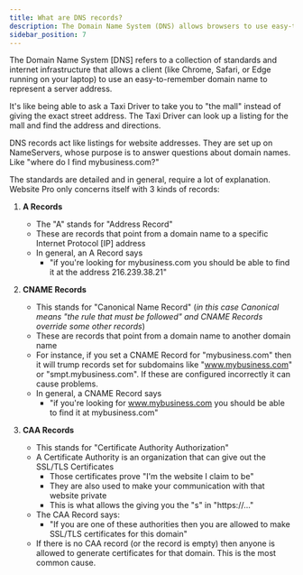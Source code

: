 ```yaml
---
title: What are DNS records?
description: The Domain Name System (DNS) allows browsers to use easy-to-remember domain names to represent server addresses. Learn about A Records, CNAME Records, and CAA Records.
sidebar_position: 7
---
```


The Domain Name System [DNS] refers to a collection of standards and internet infrastructure that allows a client (like Chrome, Safari, or Edge running on your laptop) to use an easy-to-remember domain name to represent a server address.

It's like being able to ask a Taxi Driver to take you to "the mall" instead of giving the exact street address. The Taxi Driver can look up a listing for the mall and find the address and directions.

DNS records act like listings for website addresses. They are set up on NameServers, whose purpose is to answer questions about domain names. Like "where do I find mybusiness.com?"

The standards are detailed and in general, require a lot of explanation. Website Pro only concerns itself with 3 kinds of records:

1. **A Records**
   - The "A" stands for "Address Record"
   - These are records that point from a domain name to a specific Internet Protocol [IP] address
   - In general, an A Record says
     - "if you're looking for mybusiness.com you should be able to find it at the address 216.239.38.21"

2. **CNAME Records**
   - This stands for "Canonical Name Record" (*in this case Canonical means "the rule that must be followed" and CNAME Records override some other records*)
   - These are records that point from a domain name to another domain name
   - For instance, if you set a CNAME Record for "mybusiness.com" then it will trump records set for subdomains like "www.mybusiness.com" or "smpt.mybusiness.com". If these are configured incorrectly it can cause problems.
   - In general, a CNAME Record says
     - "if you're looking for www.mybusiness.com you should be able to find it at mybusiness.com"

3. **CAA Records**
   - This stands for "Certificate Authority Authorization"
   - A Certificate Authority is an organization that can give out the SSL/TLS Certificates 
     - Those certificates prove "I'm the website I claim to be"
     - They are also used to make your communication with that website private
     - This is what allows the giving you the "s" in "https://…"
   - The CAA Record says:
     - "If you are one of these authorities then you are allowed to make SSL/TLS certificates for this domain"
   - If there is no CAA record (or the record is empty) then anyone is allowed to generate certificates for that domain. This is the most common cause.